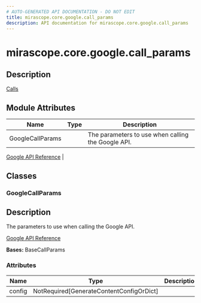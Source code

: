 ```yaml
---
# AUTO-GENERATED API DOCUMENTATION - DO NOT EDIT
title: mirascope.core.google.call_params
description: API documentation for mirascope.core.google.call_params
---
```


# mirascope.core.google.call_params

<ApiType type="Module" />

## Description

<Info title="Usage">

[Calls](/docs/mirascope/learn/calls#provider-specific-parameters)

</Info>

## Module Attributes

| Name | Type | Description |
| ---- | ---- | ----------- |
| GoogleCallParams |  | The parameters to use when calling the Google API.

[Google API Reference](https://ai.google.dev/google-api/docs/text-generation?lang=python) |

## Classes

### GoogleCallParams

<ApiType type="Class" />

## Description

The parameters to use when calling the Google API.

[Google API Reference](https://ai.google.dev/google-api/docs/text-generation?lang=python)

**Bases:** BaseCallParams

### Attributes

| Name | Type | Description |
| ---- | ---- | ----------- |
| config | NotRequired[GenerateContentConfigOrDict] |  |




